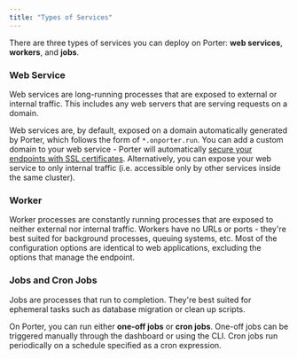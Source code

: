 ```yaml
---
title: "Types of Services"
---
```


There are three types of services you can deploy on Porter: **web services**, **workers**, and **jobs**.

### Web Service[](#web-service 'Direct link to heading')

Web services are long-running processes that are exposed to external or internal traffic. This includes any web servers that are serving requests on a domain.

Web services are, by default, exposed on a domain automatically generated by Porter, which follows the form of `*.onporter.run`. You can add a custom domain to your web service - Porter will automatically [secure your endpoints with SSL certificates](/new/configure/custom-domains). Alternatively, you can expose your web service to only internal traffic (i.e. accessible only by other services inside the same cluster).

### Worker[](#worker 'Direct link to heading')

Worker processes are constantly running processes that are exposed to neither external nor internal traffic. Workers have no URLs or ports - they're best suited for background processes, queuing systems, etc. Most of the configuration options are identical to web applications, excluding the options that manage the endpoint.

### Jobs and Cron Jobs[](#jobs-and-cron-jobs 'Direct link to heading')

Jobs are processes that run to completion. They're best suited for ephemeral tasks such as database migration or clean up scripts.

On Porter, you can run either **one-off jobs** or **cron jobs**. One-off jobs can be triggered manually through the dashboard or using the CLI. Cron jobs run periodically on a schedule specified as a cron expression.
